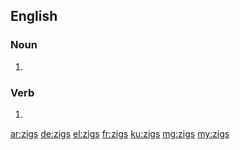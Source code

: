 ==English==

===Noun===
{{head|en|plural}}

# {{plural of|zig|lang=en|nocat=1}}

===Verb===
{{head|en}}

# {{en-third-person singular of|zig}}

[[ar:zigs]]
[[de:zigs]]
[[el:zigs]]
[[fr:zigs]]
[[ku:zigs]]
[[mg:zigs]]
[[my:zigs]]